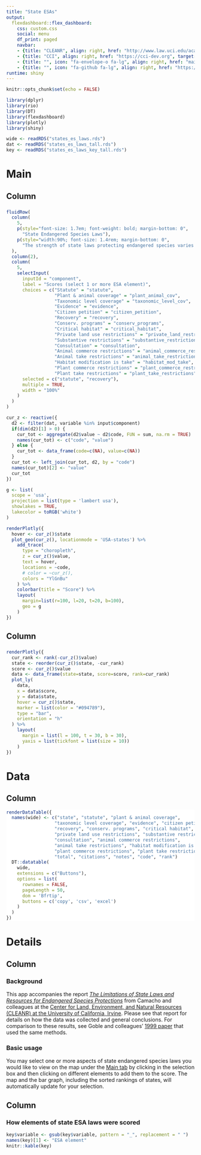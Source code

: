 ```yaml
---
title: "State ESAs"
output:
  flexdashboard::flex_dashboard:
    css: custom.css
    social: menu
    df_print: paged
    navbar:
    - {title: "CLEANR", align: right, href: "http://www.law.uci.edu/academics/centers/cleanr/", target: "_blank"}
    - {title: "CCI", align: right, href: "https://cci-dev.org", target: "_blank"}
    - {title: "", icon: "fa-envelope-o fa-lg", align: right, href: "mailto:esa@defenders.org?subject=State ESA app"}
    - {title: "", icon: "fa-github fa-lg", align: right, href: "https://github.com/Defenders-ESC/state-ESAs"}
runtime: shiny
---
```


```r
knitr::opts_chunk$set(echo = FALSE)

library(dplyr)
library(rio)
library(DT)
library(flexdashboard)
library(plotly)
library(shiny)

wide <- readRDS("states_es_laws.rds")
dat <- readRDS("states_es_laws_tall.rds")
key <- readRDS("states_es_laws_key_tall.rds")
```

Main
=======================================================================

Column {data-width=750}
-----------------------------------------------------------------------

### 

```r
fluidRow(
  column(
    5,
    p(style="font-size: 1.7em; font-weight: bold; margin-bottom: 0",
      "State Endangered Species Laws"),
    p(style="width:90%; font-size: 1.4rem; margin-bottom: 0",
      "The strength of state laws protecting endangered species varies widely.")
  ),
  column(2),
  column(
    5,
    selectInput(
      inputId = "component",
      label = "Scores (select 1 or more ESA element)",
      choices = c("Statute" = "statute", 
                  "Plant & animal coverage" = "plant_animal_cov", 
                  "Taxonomic level coverage" = "taxonomic_level_cov", 
                  "Evidence" = "evidence", 
                  "Citizen petition" = "citizen_petition", 
                  "Recovery" = "recovery", 
                  "Conserv. programs" = "conserv_programs", 
                  "Critical habitat" = "critical_habitat",
                  "Private land use restrictions" = "private_land_restrictions", 
                  "Substantive restrictions" = "substantive_restrictions",
                  "Consultation" = "consultation", 
                  "Animal commerce restrictions" = "animal_commerce_restrictions", 
                  "Animal take restrictions" = "animal_take_restrictions", 
                  "Habitat modification is take" = "habitat_mod_take", 
                  "Plant commerce restrictions" = "plant_commerce_restrictions", 
                  "Plant take restrictions" = "plant_take_restrictions"),
      selected = c("statute", "recovery"),
      multiple = TRUE,
      width = "100%"
    )
  )
)
```

```r
cur_z <- reactive({ 
  d2 <- filter(dat, variable %in% input$component)
  if(dim(d2)[1] > 0) {
    cur_tot <- aggregate(d2$value ~ d2$code, FUN = sum, na.rm = TRUE)
    names(cur_tot) <- c("code", "value")
  } else {
    cur_tot <- data_frame(code=c(NA), value=c(NA))
  }
  cur_tot <- left_join(cur_tot, d2, by = "code")
  names(cur_tot)[2] <- "value"
  cur_tot
})

g <- list(
  scope = 'usa',
  projection = list(type = 'lambert usa'),
  showlakes = TRUE,
  lakecolor = toRGB('white')
)

renderPlotly({
  hover <- cur_z()$state
  plot_geo(cur_z(), locationmode = 'USA-states') %>%
    add_trace(
      type = "choropleth",
      z = cur_z()$value,
      text = hover,
      locations = ~code,
      # color = ~cur_z(), 
      colors = "YlGnBu"
    ) %>%
    colorbar(title = "Score") %>%
    layout(
      margin=list(r=100, l=20, t=20, b=100),
      geo = g
    )
})
```

Column {data-width=250}
-----------------------------------------------------------------------

### 

```r
renderPlotly({
  cur_rank <- rank(-cur_z()$value)
  state <- reorder(cur_z()$state, -cur_rank)
  score <- cur_z()$value
  data <- data_frame(state=state, score=score, rank=cur_rank)
  plot_ly(
    data,
    x = data$score,
    y = data$state,
    hover = cur_z()$state,
    marker = list(color = "#094789"),
    type = "bar",
    orientation = "h"
  ) %>%
    layout(
      margin = list(l = 100, t = 30, b = 30),
      yaxis = list(tickfont = list(size = 10))
    )
})
```

Data
=======================================================================

Column {data-width=1000}
-----------------------------------------------------------------------

<div style="background: white">

```r
renderDataTable({
  names(wide) <- c("state", "statute", "plant & animal coverage", 
                  "taxonomic level coverage", "evidence", "citizen petition?", 
                  "recovery", "conserv. programs", "critical habitat",            
                  "private land use restrictions", "substantive restrictions", 
                  "consultation", "animal commerce restrictions", 
                  "animal take restrictions", "habitat modification is take?", 
                  "plant commerce restrictions", "plant take restrictions",      
                  "total", "citations", "notes", "code", "rank")  
  DT::datatable(
    wide,
    extensions = c("Buttons"),
    options = list(
      rownames = FALSE,
      pageLength = 50,
      dom = 'Bfrtip',
      buttons = c('copy', 'csv', 'excel')
    )
  )
})
```

</div>

Details
=======================================================================

Column {data-width=300}
-----------------------------------------------------------------------

### Background

This app accompanies the report [_The Limitations of State Laws and Resources for Endangered Species Protections_](http://www.law.uci.edu/academics/centers/cleanr/news-pdfs/cleanr-esa-report-final.pdf) from Camacho and colleagues at the [Center for Land, Environment, and  Natural Resources (CLEANR) at the University of California, Irvine](http://www.law.uci.edu/academics/centers/cleanr/). Please see that report for details on how the data was collected and general conclusions. For comparison to these results, see Goble and colleagues' [1999 paper](https://www.researchgate.net/profile/Dale_Goble/publication/222467583_Local_and_national_protection_of_endangered_species_An_assessment/links/0912f5112726bab0eb000000/Local-and-national-protection-of-endangered-species-An-assessment.pdf) that used the same methods.

### Basic usage

You may select one or more aspects of state endangered species laws you would like to view on the map under the [Main tab](https://cci-dev.org/shiny/closed/states/#section-main) by clicking in the selection box and then clicking on different elements to add them to the score. The map and the bar graph, including the sorted rankings of states, will automatically update for your selection.


Column {data-width=700}
-----------------------------------------------------------------------

### How elements of state ESA laws were scored

```r
key$variable <- gsub(key$variable, pattern = "_", replacement = " ")
names(key)[1] <- "ESA element"
knitr::kable(key)
```
